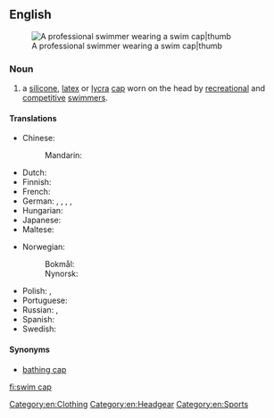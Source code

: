 ==English==
{{wikipedia}}
[[Image:Eamon Sullivan - 4x100 Beijing 2008.jpg|A professional swimmer wearing a swim cap|thumb]]

===Noun===
{{en-noun|head=[[swim]] [[cap]]}}

# a [[silicone]], [[latex]] or [[Lycra|lycra]] [[cap]] worn on the head by [[recreation]]al and [[competitive]] [[swimmer]]s.

====Translations====
{{trans-top|cap worn by swimmers}}
* Chinese:
*: Mandarin: {{t+|cmn|泳帽|tr=yǒngmào|sc=Hani}}
* Dutch: {{t|nl|badmuts|f}}
* Finnish: {{t+|fi|uimalakki}}
* French: {{t|fr|bonnet de bain|m}}
* German: {{t|de|Bademütze|f}}, {{t|de|Badehaube|f}}, {{t|de|Schwimmhaube}}, {{t|de|Schwimmkappe|f}}, {{t+|de|Badekappe|f}}
* Hungarian: {{t+|hu|úszósapka}}
* Japanese: {{t|ja|水泳帽|tr=すいえいぼう, suieibō|sc=Jpan}}
* Maltese: {{t|mt|kappa|f}}
{{trans-mid}}
* Norwegian:
*: Bokmål: {{t+|nb|badehette|m|f}}
*: Nynorsk: {{t|nn|badehette|f}}
* Polish: {{t|pl|czepek|m}}, {{t|pl|czepek pływacki|m}}
* Portuguese: {{t|pt|touca de natação|f}}
* Russian: {{t|ru|[[шапочка]] [[для]] [[купание|купания]]/[[плавание|плавания]]|f|tr=šápočka dlja kupánija/plávanija|sc=Cyrl}}, {{t+|ru|шапочка|f|tr=šápočka|sc=Cyrl}}
* Spanish: {{t|es|gorro de natación|m}}
* Swedish: {{t|sv|badmössa|c}}
{{trans-bottom}}

====Synonyms====
* [[bathing cap]]

[[Category:en:Clothing]]
[[Category:en:Headgear]]
[[Category:en:Sports]]

[[fi:swim cap]]